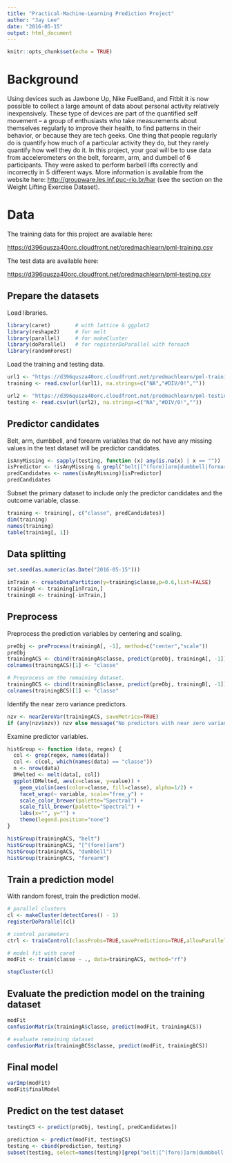---
title: "Practical-Machine-Learning Prediction Project"
author: "Jay Lee"
date: "2016-05-15"
output: html_document
---

```{r setup, include=FALSE}
knitr::opts_chunk$set(echo = TRUE)
```

# Background

Using devices such as Jawbone Up, Nike FuelBand, and Fitbit it is now possible to collect a large amount of data about personal activity relatively inexpensively. These type of devices are part of the quantified self movement – a group of enthusiasts who take measurements about themselves regularly to improve their health, to find patterns in their behavior, or because they are tech geeks. One thing that people regularly do is quantify how much of a particular activity they do, but they rarely quantify how well they do it. In this project, your goal will be to use data from accelerometers on the belt, forearm, arm, and dumbell of 6 participants. They were asked to perform barbell lifts correctly and incorrectly in 5 different ways. More information is available from the website here: <http://groupware.les.inf.puc-rio.br/har> (see the section on the Weight Lifting Exercise Dataset).

# Data

The training data for this project are available here:

<https://d396qusza40orc.cloudfront.net/predmachlearn/pml-training.csv>

The test data are available here:

<https://d396qusza40orc.cloudfront.net/predmachlearn/pml-testing.csv>

## Prepare the datasets

Load libraries.

```{r library, warning=FALSE, message=FALSE}
library(caret)        # with lattice & ggplot2
library(reshape2)     # for melt
library(parallel)     # for makeCluster
library(doParallel)   # for registerDoParallel with foreach
library(randomForest)
```

Load the training and testing data.

```{r data, cache=TRUE}
url1 <- "https://d396qusza40orc.cloudfront.net/predmachlearn/pml-training.csv"
training <- read.csv(url(url1), na.strings=c("NA","#DIV/0!",""))

url2 <- "https://d396qusza40orc.cloudfront.net/predmachlearn/pml-testing.csv"
testing <- read.csv(url(url2), na.strings=c("NA","#DIV/0!",""))
```

## Predictor candidates

Belt, arm, dumbbell, and forearm variables that do not have any missing values in the test dataset will be predictor candidates.

```{r predictor1}
isAnyMissing <- sapply(testing, function (x) any(is.na(x) | x == ""))
isPredictor <- !isAnyMissing & grepl("belt|[^(fore)]arm|dumbbell|forearm", names(isAnyMissing))
predCandidates <- names(isAnyMissing)[isPredictor]
predCandidates
```

Subset the primary dataset to include only the predictor candidates and the outcome variable, classe.

```{r predictor2}
training <- training[, c("classe", predCandidates)]
dim(training)
names(training)
table(training[, 1])
```

## Data splitting

```{r slicing}
set.seed(as.numeric(as.Date("2016-05-15")))

inTrain <- createDataPartition(y=training$classe,p=0.6,list=FALSE)
trainingA <- training[inTrain,]
trainingB <- training[-inTrain,]
```

## Preprocess

Preprocess the prediction variables by centering and scaling.

```{r preprocess}
preObj <- preProcess(trainingA[, -1], method=c("center","scale"))
preObj
trainingACS <- cbind(trainingA$classe, predict(preObj, trainingA[, -1]))
colnames(trainingACS)[1] <- "classe"

# Preprocess on the remaining dataset.
trainingBCS <- cbind(trainingB$classe, predict(preObj, trainingB[, -1]))
colnames(trainingBCS)[1] <- "classe"
```

Identify the near zero variance predictors.

```{r nzv}
nzv <- nearZeroVar(trainingACS, saveMetrics=TRUE)
if (any(nzv$nzv)) nzv else message("No predictors with near zero variance.")
```

Examine predictor variables.

```{r histgroupFn}
histGroup <- function (data, regex) {
  col <- grep(regex, names(data))
  col <- c(col, which(names(data) == "classe"))
  n <- nrow(data)
  DMelted <- melt(data[, col])
  ggplot(DMelted, aes(x=classe, y=value)) +
    geom_violin(aes(color=classe, fill=classe), alpha=1/2) +
    facet_wrap(~ variable, scale="free_y") +
    scale_color_brewer(palette="Spectral") +
    scale_fill_brewer(palette="Spectral") +
    labs(x="", y="") +
    theme(legend.position="none")
}
```

``` {r histgroups}
histGroup(trainingACS, "belt")
histGroup(trainingACS, "[^(fore)]arm")
histGroup(trainingACS, "dumbbell")
histGroup(trainingACS, "forearm")
```

## Train a prediction model

With random forest, train the prediction model.

``` {r train, cache=TRUE}
# parallel clusters
cl <- makeCluster(detectCores() - 1)
registerDoParallel(cl)

# control parameters
ctrl <- trainControl(classProbs=TRUE,savePredictions=TRUE,allowParallel=TRUE)

# model fit with caret
modFit <- train(classe ~ ., data=trainingACS, method="rf")

stopCluster(cl)
```

## Evaluate the prediction model on the training dataset

``` {r evaluation}
modFit
confusionMatrix(trainingA$classe, predict(modFit, trainingACS))

# evaluate remaining dataset
confusionMatrix(trainingBCS$classe, predict(modFit, trainingBCS))
```

## Final model

``` {r finalmodel}
varImp(modFit)
modFit$finalModel
```

## Predict on the test dataset

``` {r predict}
testingCS <- predict(preObj, testing[, predCandidates])

prediction <- predict(modFit, testingCS)
testing <- cbind(prediction, testing)
subset(testing, select=names(testing)[grep("belt|[^(fore)]arm|dumbbell|forearm", names(testing), invert=TRUE)])
```

